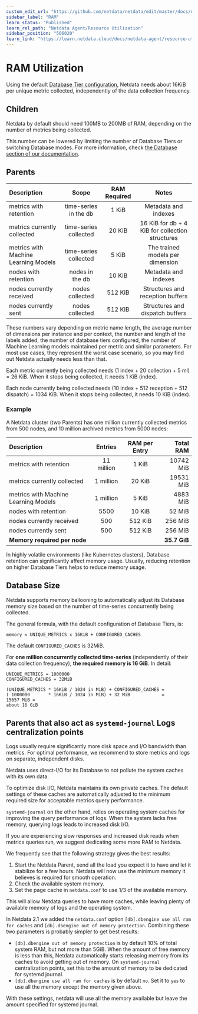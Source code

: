 ```yaml
---
custom_edit_url: "https://github.com/netdata/netdata/edit/master/docs/netdata-agent/sizing-netdata-agents/ram-requirements.md"
sidebar_label: "RAM"
learn_status: "Published"
learn_rel_path: "Netdata Agent/Resource Utilization"
sidebar_position: "506020"
learn_link: "https://learn.netdata.cloud/docs/netdata-agent/resource-utilization/ram"
---
```


# RAM Utilization

Using the default [Database Tier configuration](/docs/netdata-agent/database#tiers), Netdata needs about 16KiB per unique metric collected, independently of the data collection frequency.

## Children

Netdata by default should need 100MB to 200MB of RAM, depending on the number of metrics being collected.

This number can be lowered by limiting the number of Database Tiers or switching Database modes. For more information, check [the Database section of our documentation](/docs/netdata-agent/database).

## Parents

| Description                          |         Scope         | RAM Required |                      Notes                       |
|:-------------------------------------|:---------------------:|:------------:|:------------------------------------------------:|
| metrics with retention               | time-series in the db |    1 KiB     |               Metadata and indexes               |
| metrics currently collected          | time-series collected |    20 KiB    | 16 KiB for db + 4 KiB for collection structures  |
| metrics with Machine Learning Models | time-series collected |    5 KiB     |         The trained models per dimension         |
| nodes with retention                 |    nodes in the db    |    10 KiB    |               Metadata and indexes               |
| nodes currently received             |    nodes collected    |   512 KiB    |         Structures and reception buffers         |
| nodes currently sent                 |    nodes collected    |   512 KiB    |         Structures and dispatch buffers          |

These numbers vary depending on metric name length, the average number of dimensions per instance and per context, the number and length of the labels added, the number of database tiers configured, the number of Machine Learning models maintained per metric and similar parameters. For most use cases, they represent the worst case scenario, so you may find out Netdata actually needs less than that.

Each metric currently being collected needs (1 index + 20 collection + 5 ml) = 26 KiB.  When it stops being collected, it needs 1 KiB (index).

Each node currently being collected needs (10 index + 512 reception + 512 dispatch) = 1034 KiB. When it stops being collected, it needs 10 KiB (index).

### Example

A Netdata cluster (two Parents) has one million currently collected metrics from 500 nodes, and 10 million archived metrics from 5000 nodes:

| Description                          |  Entries   | RAM per Entry |    Total RAM |
|:-------------------------------------|:----------:|:-------------:|-------------:|
| metrics with retention               | 11 million |     1 KiB     |    10742 MiB |
| metrics currently collected          | 1 million  |    20 KiB     |    19531 MiB |
| metrics with Machine Learning Models | 1 million  |     5 KiB     |     4883 MiB |
| nodes with retention                 |    5500    |    10 KiB     |       52 MiB |
| nodes currently received             |    500     |    512 KiB    |      256 MiB |
| nodes currently sent                 |    500     |    512 KiB    |      256 MiB |
| **Memory required per node**         |            |               | **35.7 GiB** |

In highly volatile environments (like Kubernetes clusters), Database retention can significantly affect memory usage. Usually, reducing retention on higher Database Tiers helps to reduce memory usage.

## Database Size

Netdata supports memory ballooning to automatically adjust its Database memory size based on the number of time-series concurrently being collected.

The general formula, with the default configuration of Database Tiers, is:

```text
memory = UNIQUE_METRICS x 16KiB + CONFIGURED_CACHES
```

The default `CONFIGURED_CACHES` is 32MiB.

For **one million concurrently collected time-series** (independently of their data collection frequency), **the required memory is 16 GiB**. In detail:

```text
UNIQUE_METRICS = 1000000
CONFIGURED_CACHES = 32MiB

(UNIQUE_METRICS * 16KiB / 1024 in MiB) + CONFIGURED_CACHES =
( 1000000       * 16KiB / 1024 in MiB) + 32 MiB            =
15657 MiB =
about 16 GiB
```

## Parents that also act as `systemd-journal` Logs centralization points

Logs usually require significantly more disk space and I/O bandwidth than metrics. For optimal performance, we recommend to store metrics and logs on separate, independent disks.

Netdata uses direct-I/O for its Database to not pollute the system caches with its own data.

To optimize disk I/O, Netdata maintains its own private caches. The default settings of these caches are automatically adjusted to the minimum required size for acceptable metrics query performance.

`systemd-journal` on the other hand, relies on operating system caches for improving the query performance of logs. When the system lacks free memory, querying logs leads to increased disk I/O.

If you are experiencing slow responses and increased disk reads when metrics queries run, we suggest dedicating some more RAM to Netdata.

We frequently see that the following strategy gives the best results:

1. Start the Netdata Parent, send all the load you expect it to have and let it stabilize for a few hours. Netdata will now use the minimum memory it believes is required for smooth operation.
2. Check the available system memory.
3. Set the page cache in `netdata.conf` to use 1/3 of the available memory.

This will allow Netdata queries to have more caches, while leaving plenty of available memory of logs and the operating system.

In Netdata 2.1 we added the `netdata.conf` option `[db].dbengine use all ram for caches` and `[db].dbengine out of memory protection`.
Combining these two parameters is probably simpler to get best results:

- `[db].dbengine out of memory protection` is by default 10% of total system RAM, but not more than 5GiB. When the amount of free memory is less than this, Netdata automatically starts releasing memory from its caches to avoid getting out of memory. On `systemd-journal` centralization points, set this to the amount of memory to be dedicated for systemd journal.
- `[db].dbengine use all ram for caches` is by default `no`. Set it to `yes` to use all the memory except the memory given above.

With these settings, netdata will use all the memory available but leave the amount specified for systemd journal.
